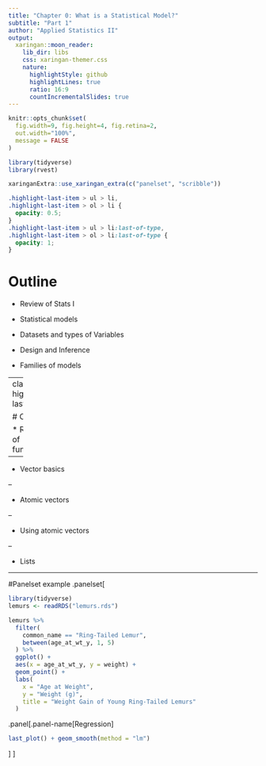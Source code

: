 ```yaml
---
title: "Chapter 0: What is a Statistical Model?"
subtitle: "Part 1"
author: "Applied Statistics II"
output:
  xaringan::moon_reader:
    lib_dir: libs
    css: xaringan-themer.css
    nature:
      highlightStyle: github
      highlightLines: true
      ratio: 16:9
      countIncrementalSlides: true
---
```


```r
knitr::opts_chunk$set(
  fig.width=9, fig.height=4, fig.retina=2, 
  out.width="100%",
  message = FALSE
)

```



```r
library(tidyverse)
library(rvest)
```

```r
xaringanExtra::use_xaringan_extra(c("panelset", "scribble"))
```


```css
.highlight-last-item > ul > li,
.highlight-last-item > ol > li {
  opacity: 0.5;
}
.highlight-last-item > ul > li:last-of-type,
.highlight-last-item > ol > li:last-of-type {
  opacity: 1;
}
```

# Outline 

* Review of Stats I

* Statistical models

* Datasets and types of Variables

* Design and Inference

* Families of models


---
class: highlight-last-item

# Outline

* Review of functions

--

* Vector basics  

--

* Atomic vectors  

--

* Using atomic vectors  

--

* Lists

---
#Panelset example 
.panelset[
```r
library(tidyverse)
lemurs <- readRDS("lemurs.rds")

lemurs %>%
  filter(
    common_name == "Ring-Tailed Lemur",
    between(age_at_wt_y, 1, 5)
  ) %>%
  ggplot() +
  aes(x = age_at_wt_y, y = weight) +
  geom_point() +
  labs(
    x = "Age at Weight",
    y = "Weight (g)",
    title = "Weight Gain of Young Ring-Tailed Lemurs"
  )
```
.panel[.panel-name[Regression]

```r
last_plot() + geom_smooth(method = "lm")
```
]
]





